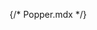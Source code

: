 {/* Popper.mdx */}
 
 

<Title  /> 

<Subtitle />

## Basic popper

<Canvas of={PopperStories.Primary} withToolbar layout='centered'/>

## PositionedPopper

<Canvas of={PopperStories.PositionedPopper} withToolbar layout='centered'/>

## API

- Popper relies on the 3rd party library `Popper.js` for perfect positioning.
- To check all popper options, please check [Popper.js](https://popper.js.org/docs/v2/modifiers/) documentation.

<ArgTypes/>
